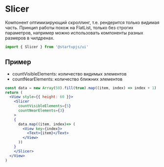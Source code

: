 
# Slicer
Компонент оптимизирующий скроллинг, т.е. рендерится только видимая часть.
Принцип работы похож на FlatList, только без строгих параметров, например можно использовать компоненты разных размеров в чилдренах.

```jsx
import { Slicer } from '@startupjs/ui'
```

## Пример
- countVisibleElements: количество видимых элементов
- countNearElements: количество ближних элементов
```jsx example
const data = new Array(50).fill(true).map((item, index) => index + 1)
return (
  <View style={{ height: 60 }}>
    <Slicer
      countVisibleElements={5}
      countNearElements={3}
    >
    {
      data.map((item, index)=> (
        <View key={index}>
          <Text>{item}</Text>
        </View>
      ))
    }
    </Slicer>
  </View>
)
```
<Br lines={16} />